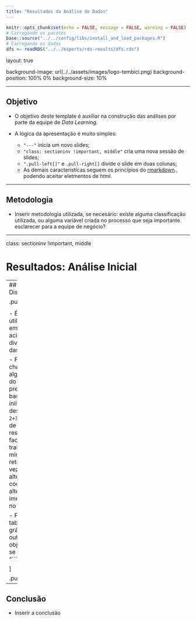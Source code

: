 ```yaml
---
title: "Resultados da Análise de Dados"
---
```


```r
knitr::opts_chunk$set(echo = FALSE, message = FALSE, warning = FALSE)
# Carregando os pacotes
base::source("../../config/libs/install_and_load_packages.R")
# Carregando os dados
dfs <- readRDS("../../exports/rds-results/dfs.rds")
```

layout: true

background-image: url(../../assets/images/logo-tembici.png)
background-position: 100% 0%
background-size: 10%


---

## Objetivo

- O objetivo deste template é auxiliar na construção das análises por parte da equipe de *Data Learning*. 

- A lógica da apresentação é muito simples: 

  * `"---"` inicia um novo slides; 
  * `"class: sectioninv !important, middle"` cria uma nova sessão de slides;
  * `".pull-left[]"` e `.pull-right[]` divide o slide em duas colunas;
  * As demais características seguem os princípios do <a href="https://www.dataquest.io/blog/r-markdown-guide-cheatsheet/" target="_blank">rmarkdown</a>., podendo aceitar eletmentos de *html*. 


---

## Metodologia

- Inserir metodologia utilizada, se necesário: existe alguma classificação utilizada, ou alguma variável criada no processo que seja importante esclarecer para a equipe de negócio?

---

class: sectioninv !important, middle

# Resultados: Análise Inicial

---
## Testes de Disponibilidade

.pull-left[

<h4 class = 'title' align = 'center'> <b>Principais Pontos</b></h4>

- É possível utilizar títulos em *html*, como acima, para a divisão dentro das colunas;

- Para escrever chamando algum objeto do R, calculado previamente, basta utilizar o *inline chunk*, dessa forma: `r 2+3`. Essa forma de reportar os resultados facilita o trabalho e minimiza o retrabalho, uma vez que as alterações no código .R alteram imediantamente no .Rmd.

- Para inserir tabelas, gráficos e outrosd objetos, utiliza-se as *chunks*, "```{r}";

]

.pull-right[
<h5 class = 'title' align = 'center'> <b>Resultado </b></h4>
```r
(dfs$charts$mean_delay_month)
```
]


---

## Conclusão

- Inserir a conclusão 

